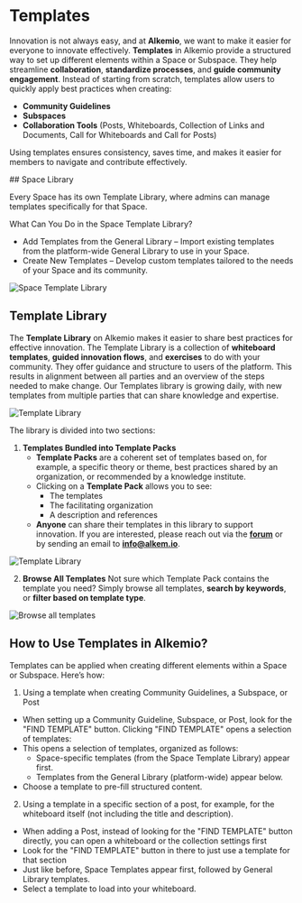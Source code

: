 
# Templates

Innovation is not always easy, and at **Alkemio**, we want to make it easier for everyone to innovate effectively. 
**Templates** in Alkemio provide a structured way to set up different elements within a Space or Subspace. They help streamline **collaboration**, **standardize processes**, and **guide community engagement**. Instead of starting from scratch, templates allow users to quickly apply best practices when creating:

- **Community Guidelines**
- **Subspaces**
- **Collaboration Tools** (Posts, Whiteboards, Collection of Links and Documents, Call for Whiteboards and Call for Posts)

Using templates ensures consistency, saves time, and makes it easier for members to navigate and contribute effectively.

<TutorialSubspaceTemplates />
## Space Library

Every Space has its own Template Library, where admins can manage templates specifically for that Space.

What Can You Do in the Space Template Library?
- Add Templates from the General Library – Import existing templates from the platform-wide General Library to use in your Space.
- Create New Templates – Develop custom templates tailored to the needs of your Space and its community.

![Space Template Library](/space-template-library.png)

## Template Library

The **Template Library** on Alkemio makes it easier to share best practices for effective innovation. The Template Library is a collection of **whiteboard templates**, **guided innovation flows**, and **exercises** to do with your community. They offer guidance and structure to users of the platform. This results in alignment between all parties and an overview of the steps needed to make change. Our Templates library is growing daily, with new templates from multiple parties that can share knowledge and expertise.

![Template Library](/template-library-menu.png)

The library is divided into two sections:

1. **Templates Bundled into Template Packs**
   - **Template Packs** are a coherent set of templates based on, for example, a specific theory or theme, best practices shared by an organization, or recommended by a knowledge institute.
   - Clicking on a **Template Pack** allows you to see:
     - The templates
     - The facilitating organization
     - A description and references
   - **Anyone** can share their templates in this library to support innovation. If you are interested, please reach out via the **[forum](https://alkem.io/forum)** or by sending an email to **info@alkem.io**.

![Template Library](/template-library.png)

2. **Browse All Templates**
Not sure which Template Pack contains the template you need? Simply browse all templates, **search by keywords**, or **filter based on template type**.

![Browse all templates](/browse-all-templates.png)

## How to Use Templates in Alkemio?

Templates can be applied when creating different elements within a Space or Subspace. Here’s how:

1. Using a template when creating Community Guidelines, a Subspace, or Post
- When setting up a Community Guideline, Subspace, or Post, look for the "FIND TEMPLATE" button.
Clicking "FIND TEMPLATE" opens a selection of templates:
- This opens a selection of templates, organized as follows:
  - Space-specific templates (from the Space Template Library) appear first.
  - Templates from the General Library (platform-wide) appear below.
- Choose a template to pre-fill structured content.

2. Using a template in a specific section of a post, for example, for the whiteboard itself (not including the title and description).
- When adding a Post, instead of looking for the "FIND TEMPLATE" button directly, you can open a whiteboard or the collection settings first
- Look for the "FIND TEMPLATE" button in there to just use a template for that section
- Just like before, Space Templates appear first, followed by General Library templates.
- Select a template to load into your whiteboard.
